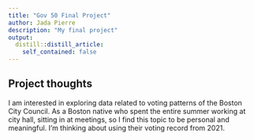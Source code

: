 ```yaml
---
title: "Gov 50 Final Project"
author: Jada Pierre
description: "My final project" 
output:
  distill::distill_article:
    self_contained: false
---
```




## Project thoughts

I am interested in exploring data related to voting patterns of the Boston City Council. As a Boston native who spent the entire summer working at city hall, sitting in at meetings, so I find this topic to be personal and meaningful. I'm thinking about using their voting record from 2021.
